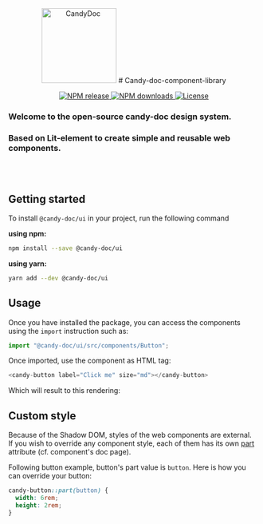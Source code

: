 
<Meta title="Introduction/Getting started" />

<style>
  {`
    .flex {
      padding: 0.5rem 0;
      display: flex;
      justify-content: center;
      gap: 15px;
    }

    candy-button::part(button) {
      min-width: 10rem;
      min-height: 2.5rem;
    }
  `}
</style>

<div align="center">
  <picture>
    <img
      alt="CandyDoc"
      width="150"
      src="https://user-images.githubusercontent.com/22562938/170954304-420d51b3-f499-4201-945a-df2dd105e8f6.png"
    />
  </picture>
  # Candy-doc-component-library
</div>

<p align="center">
  <a href="https://www.npmjs.com/package/@candy-doc/ui" alt="NPM package" target="_blank">
    <img src="https://flat.badgen.net/npm/v/@candy-doc/ui" alt="NPM release" />
  </a>
  <a href="https://www.npmjs.com/package/@candy-doc/ui" target="_blank">
    <img src="https://flat.badgen.net/npm/dt/@candy-doc/ui" alt="NPM downloads" />
  </a>
  <a
    href="https://github.com/Candy-Doc/candy-doc-components-library/blob/main/LICENSE"
    alt="License"
    target="_blank"
  >
    <img src="https://flat.badgen.net/badge/license/GPL3/blue" alt="License" />
  </a>
</p>

<h3>Welcome to the open-source candy-doc design system.</h3>
<h3>Based on Lit-element to create simple and reusable web components.</h3>

<div class="flex">
  <div>
    <a href="https://github.com/Candy-Doc/candy-doc-components-library">
      <candy-button class="flex" label="@candy-doc/ui"></candy-button>
    </a>
  </div>
  <div>
    <a href="https://github.com/Candy-Doc" class="content-center">
      <candy-button class="flex" label="@candy-doc" type="Secondary"></candy-button>
    </a>
  </div>
</div>

<br />
<br />

## Getting started

To install `@candy-doc/ui` in your project, run the following command

**using npm:**

```bash
npm install --save @candy-doc/ui
```

**using yarn:**

```bash
yarn add --dev @candy-doc/ui
```

## Usage

Once you have installed the package, you can access the components using the `import` instruction such as:

```js
import "@candy-doc/ui/src/components/Button";
```

Once imported, use the component as HTML tag:

```js
<candy-button label="Click me" size="md"></candy-button>
```

Which will result to this rendering:

> <candy-button label="Click me" size="md"></candy-button>

## Custom style

Because of the Shadow DOM, styles of the web components are external.<br/>
If you wish to override any component style, each of them has its own [part](https://developer.mozilla.org/fr/docs/Web/CSS/::part) attribute (cf. component's doc page).

Following button example, button's part value is `button`. Here is how you can override your button:

```css
candy-button::part(button) {
  width: 6rem;
  height: 2rem;
}
```

